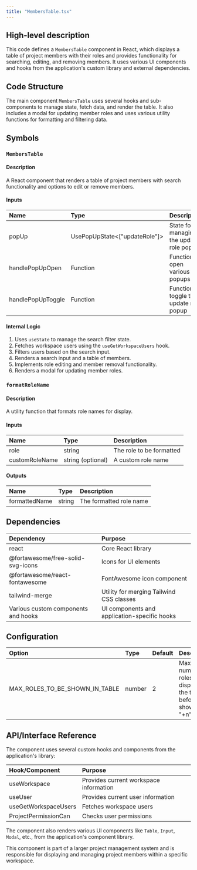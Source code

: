 ```yaml
---
title: "MembersTable.tsx"
---
```


## High-level description
This code defines a `MembersTable` component in React, which displays a table of project members with their roles and provides functionality for searching, editing, and removing members. It uses various UI components and hooks from the application's custom library and external dependencies.

## Code Structure
The main component `MembersTable` uses several hooks and sub-components to manage state, fetch data, and render the table. It also includes a modal for updating member roles and uses various utility functions for formatting and filtering data.

## Symbols

### `MembersTable`
#### Description
A React component that renders a table of project members with search functionality and options to edit or remove members.

#### Inputs
| Name | Type | Description |
|:-----|:-----|:------------|
| popUp | UsePopUpState&lt;["updateRole"]&gt; | State for managing the update role popup |
| handlePopUpOpen | Function | Function to open various popups |
| handlePopUpToggle | Function | Function to toggle the update role popup |

#### Internal Logic
1. Uses `useState` to manage the search filter state.
2. Fetches workspace users using the `useGetWorkspaceUsers` hook.
3. Filters users based on the search input.
4. Renders a search input and a table of members.
5. Implements role editing and member removal functionality.
6. Renders a modal for updating member roles.

### `formatRoleName`
#### Description
A utility function that formats role names for display.

#### Inputs
| Name | Type | Description |
|:-----|:-----|:------------|
| role | string | The role to be formatted |
| customRoleName | string (optional) | A custom role name |

#### Outputs
| Name | Type | Description |
|:-----|:-----|:------------|
| formattedName | string | The formatted role name |

## Dependencies
| Dependency | Purpose |
|:-----------|:--------|
| react | Core React library |
| @fortawesome/free-solid-svg-icons | Icons for UI elements |
| @fortawesome/react-fontawesome | FontAwesome icon component |
| tailwind-merge | Utility for merging Tailwind CSS classes |
| Various custom components and hooks | UI components and application-specific hooks |

## Configuration
| Option | Type | Default | Description |
|:-------|:-----|:--------|:------------|
| MAX_ROLES_TO_BE_SHOWN_IN_TABLE | number | 2 | Maximum number of roles displayed in the table before showing a "+n" tag |

## API/Interface Reference
The component uses several custom hooks and components from the application's library:

| Hook/Component | Purpose |
|:---------------|:--------|
| useWorkspace | Provides current workspace information |
| useUser | Provides current user information |
| useGetWorkspaceUsers | Fetches workspace users |
| ProjectPermissionCan | Checks user permissions |

The component also renders various UI components like `Table`, `Input`, `Modal`, etc., from the application's component library.

This component is part of a larger project management system and is responsible for displaying and managing project members within a specific workspace.